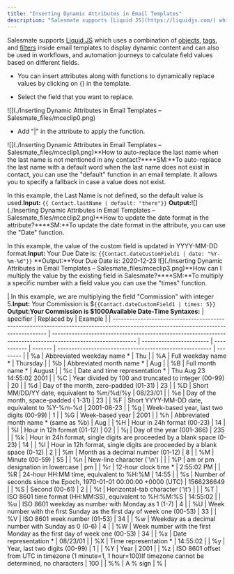 ```yaml
---
title: "Inserting Dynamic Attributes in Email Templates"
description: "Salesmate supports [Liquid JS](https://liquidjs.com/) which uses a combination of [objects](https://shopify.github.io/liquid/basics/introduction/#obje..."
---
```


Salesmate supports [Liquid JS](https://liquidjs.com/) which uses a combination of [objects](https://shopify.github.io/liquid/basics/introduction/#objects), [tags](https://shopify.github.io/liquid/basics/introduction/#tags), and [filters](https://shopify.github.io/liquid/basics/introduction/#filters) inside email templates to display dynamic content and can also be used in workflows, and automation journeys to calculate field values based on different fields.

- You can insert attributes along with functions to dynamically replace values by clicking on {} in the template.

- Select the field that you want to replace.

![](./Inserting Dynamic Attributes in Email Templates – Salesmate_files/mceclip0.png)

- Add "|" in the attribute to apply the function.

![](./Inserting Dynamic Attributes in Email Templates – Salesmate_files/mceclip1.png)**How to auto-replace the last name when the last name is not mentioned in any contact?\*\***SM:\*\*To auto-replace the last name with a default word when the last name does not exist in contact, you can use the "default" function in an email template. It allows you to specify a fallback in case a value does not exist.

In this example, the Last Name is not defined, so the default value is used.**Input:** `{{ Contact.lastName | default: "there"}}` **Output:**![](./Inserting Dynamic Attributes in Email Templates – Salesmate_files/mceclip2.png)**How to update the date format in the attribute?\*\***SM:\*\*To update the date format in the attribute, you can use the "Date" function.

In this example, the value of the custom field is updated in YYYY-MM-DD format.**Input:** Your Due Date is: `{{Contact.dateCustomField1 | date: "%Y-%m-%d"}}` **Output:**Your Due Date is: 2020-12-23 ![](./Inserting Dynamic Attributes in Email Templates – Salesmate_files/mceclip3.png)**How can I multiply the value by the existing field in Salesmate?\*\***SM:\*\*To multiply a specific number with a field value you can use the "times" function.

| In this example, we are multiplying the field "Commission" with integer 5.**Input:** Your Commission is $`{{Contact.dateCustomField1 | times: 5}}` **Output:**Your Commission is $1000**Available Date-Time Syntaxes:**                             | specifier                | Replaced by | Example |
| ------------------------------------------------------------------------------------------------------------------------------------ | ------------------------------------------------------------------------------------------------------------ | ------------------------ | ----------- | ------- | ------------------------------------------------------- | -------- |
| %a                                                                                                                                   | Abbreviated weekday name \*                                                                                  | Thu                      |
| %A                                                                                                                                   | Full weekday name \*                                                                                         | Thursday                 |
| %b                                                                                                                                   | Abbreviated month name \*                                                                                    | Aug                      |
| %B                                                                                                                                   | Full month name \*                                                                                           | August                   |
| %c                                                                                                                                   | Date and time representation \*                                                                              | Thu Aug 23 14:55:02 2001 |
| %C                                                                                                                                   | Year divided by 100 and truncated to integer (00-99)                                                         | 20                       |
| %d                                                                                                                                   | Day of the month, zero-padded (01-31)                                                                        | 23                       |
| %D                                                                                                                                   | Short MM/DD/YY date, equivalent to %m/%d/%y                                                                  | 08/23/01                 |
| %e                                                                                                                                   | Day of the month, space-padded ( 1-31)                                                                       | 23                       |
| %F                                                                                                                                   | Short YYYY-MM-DD date, equivalent to %Y-%m-%d                                                                | 2001-08-23               |
| %g                                                                                                                                   | Week-based year, last two digits (00-99)                                                                     | 1                        |
| %G                                                                                                                                   | Week-based year                                                                                              | 2001                     |
| %h                                                                                                                                   | Abbreviated month name \* (same as %b)                                                                       | Aug                      |
| %H                                                                                                                                   | Hour in 24h format (00-23)                                                                                   | 14                       |
| %I                                                                                                                                   | Hour in 12h format (01-12)                                                                                   | 02                       |
| %j                                                                                                                                   | Day of the year (001-366)                                                                                    | 235                      |
| %k                                                                                                                                   | Hour in 24h format, single digits are proceeded by a blank space (0-23)                                      | 14                       |
| %l                                                                                                                                   | Hour in 12h format, single digits are proceeded by a blank space (0-12)                                      | 2                        |
| %m                                                                                                                                   | Month as a decimal number (01-12)                                                                            | 8                        |
| %M                                                                                                                                   | Minute (00-59)                                                                                               | 55                       |
| %n                                                                                                                                   | New-line character ('\n')                                                                                    |                          |             | %P      | am or pm designation in lowercase                       | pm       |
| %r                                                                                                                                   | 12-hour clock time \*                                                                                        | 2:55:02 PM               |
| %R                                                                                                                                   | 24-hour HH:MM time, equivalent to %H:%M                                                                      | 14:55                    |
| %s                                                                                                                                   | Number of seconds since the Epoch, 1970-01-01 00:00:00 +0000 (UTC)                                           | 1566236649               |
| %S                                                                                                                                   | Second (00-61)                                                                                               | 2                        |
| %t                                                                                                                                   | Horizontal-tab character ('\t')                                                                              |                          |             | %T      | ISO 8601 time format (HH:MM:SS), equivalent to %H:%M:%S | 14:55:02 |
| %u                                                                                                                                   | ISO 8601 weekday as number with Monday as 1 (1-7)                                                            | 4                        |
| %U                                                                                                                                   | Week number with the first Sunday as the first day of week one (00-53)                                       | 33                       |
| %V                                                                                                                                   | ISO 8601 week number (01-53)                                                                                 | 34                       |
| %w                                                                                                                                   | Weekday as a decimal number with Sunday as 0 (0-6)                                                           | 4                        |
| %W                                                                                                                                   | Week number with the first Monday as the first day of week one (00-53)                                       | 34                       |
| %x                                                                                                                                   | Date representation \*                                                                                       | 08/23/01                 |
| %X                                                                                                                                   | Time representation \*                                                                                       | 14:55:02                 |
| %y                                                                                                                                   | Year, last two digits (00-99)                                                                                | 1                        |
| %Y                                                                                                                                   | Year                                                                                                         | 2001                     |
| %z                                                                                                                                   | ISO 8601 offset from UTC in timezone (1 minute=1, 1 hour=100)If timezone cannot be determined, no characters | 100                      |
| %%                                                                                                                                   | A % sign                                                                                                     | %                        |
